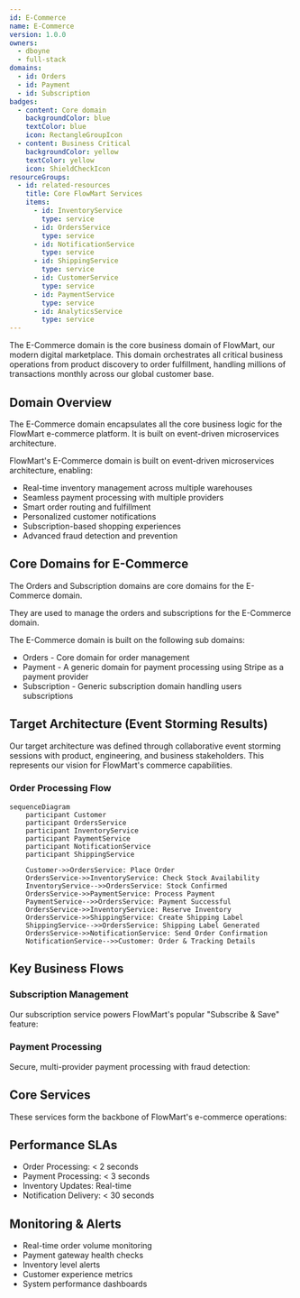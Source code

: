 ```yaml
---
id: E-Commerce
name: E-Commerce
version: 1.0.0
owners:
  - dboyne
  - full-stack
domains:
  - id: Orders
  - id: Payment
  - id: Subscription
badges:
  - content: Core domain
    backgroundColor: blue
    textColor: blue
    icon: RectangleGroupIcon
  - content: Business Critical
    backgroundColor: yellow
    textColor: yellow
    icon: ShieldCheckIcon
resourceGroups:
  - id: related-resources
    title: Core FlowMart Services
    items:
      - id: InventoryService
        type: service
      - id: OrdersService
        type: service
      - id: NotificationService
        type: service
      - id: ShippingService
        type: service
      - id: CustomerService
        type: service
      - id: PaymentService
        type: service
      - id: AnalyticsService
        type: service
---
```



The E-Commerce domain is the core business domain of FlowMart, our modern digital marketplace. This domain orchestrates all critical business operations from product discovery to order fulfillment, handling millions of transactions monthly across our global customer base.

<Tiles>
    <Tile 
        icon="UserGroupIcon" 
        href="/docs/teams/full-stack" 
        title="Engineering Support" 
        description="Questions? Contact our full-stack team for technical support" 
    />
    <Tile 
        icon="RectangleGroupIcon" 
        href={`/visualiser/domains/${frontmatter.id}/${frontmatter.version}`} 
        title="Domain Architecture" 
        description="Explore our domain structure and service interactions" 
    />
</Tiles>

## Domain Overview

The E-Commerce domain encapsulates all the core business logic for the FlowMart e-commerce platform. It is built on event-driven microservices architecture.

<NodeGraph  />

FlowMart's E-Commerce domain is built on event-driven microservices architecture, enabling:
- Real-time inventory management across multiple warehouses
- Seamless payment processing with multiple providers
- Smart order routing and fulfillment
- Personalized customer notifications
- Subscription-based shopping experiences
- Advanced fraud detection and prevention

## Core Domains for E-Commerce

The <ResourceLink id="Orders" type="domain">Orders</ResourceLink> and <ResourceLink id="Subscription" type="domain">Subscription</ResourceLink> domains are core domains for the E-Commerce domain.

<span class="not-prose">They are used to manage the orders and subscriptions for the E-Commerce domain.</span>

<div class="grid grid-cols-2 gap-4 not-prose">
  <NodeGraph id="Orders" version="0.0.3" type="domain" />
  <NodeGraph id="Subscription" version="0.0.1" type="domain" />
</div>

The E-Commerce domain is built on the following sub domains:

- <ResourceLink id="Orders" type="domain">Orders</ResourceLink> - Core domain for order management
- <ResourceLink id="Payment" type="domain">Payment</ResourceLink> - A generic domain for payment processing using Stripe as a payment provider
- <ResourceLink id="Subscription" type="domain">Subscription</ResourceLink> - Generic subscription domain handling users subscriptions


## Target Architecture (Event Storming Results)

Our target architecture was defined through collaborative event storming sessions with product, engineering, and business stakeholders. This represents our vision for FlowMart's commerce capabilities.

<Miro boardId="uXjVIHCImos=/" moveToWidget="3074457347671667709" edit={false} />


### Order Processing Flow

```mermaid
sequenceDiagram
    participant Customer
    participant OrdersService
    participant InventoryService
    participant PaymentService
    participant NotificationService
    participant ShippingService

    Customer->>OrdersService: Place Order
    OrdersService->>InventoryService: Check Stock Availability
    InventoryService-->>OrdersService: Stock Confirmed
    OrdersService->>PaymentService: Process Payment
    PaymentService-->>OrdersService: Payment Successful
    OrdersService->>InventoryService: Reserve Inventory
    OrdersService->>ShippingService: Create Shipping Label
    ShippingService-->>OrdersService: Shipping Label Generated
    OrdersService->>NotificationService: Send Order Confirmation
    NotificationService-->>Customer: Order & Tracking Details
```

## Key Business Flows

### Subscription Management
Our subscription service powers FlowMart's popular "Subscribe & Save" feature:

<Flow id="CancelSubscription" version="latest" includeKey={false} />

### Payment Processing
Secure, multi-provider payment processing with fraud detection:

<Flow id="PaymentFlow" version="latest" includeKey={false} />

## Core Services

These services form the backbone of FlowMart's e-commerce operations:

<ResourceGroupTable 
    id="related-resources" 
    limit={7} 
    showOwners={true} 
    description="Essential services powering our e-commerce platform" 
/>

## Performance SLAs

- Order Processing: < 2 seconds
- Payment Processing: < 3 seconds
- Inventory Updates: Real-time
- Notification Delivery: < 30 seconds

## Monitoring & Alerts

- Real-time order volume monitoring
- Payment gateway health checks
- Inventory level alerts
- Customer experience metrics
- System performance dashboards

<Footer />
